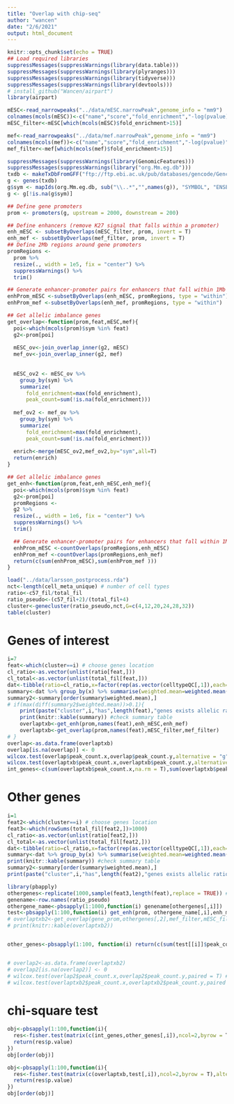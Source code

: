 ```yaml
---
title: "Overlap with chip-seq"
author: "wancen"
date: "2/6/2021"
output: html_document
---
```


```r
knitr::opts_chunk$set(echo = TRUE)
## Load required libraries
suppressMessages(suppressWarnings(library(data.table)))
suppressMessages(suppressWarnings(library(plyranges)))
suppressMessages(suppressWarnings(library(tidyverse)))
suppressMessages(suppressWarnings(library(devtools)))
# install_github("Wancen/airpart")
library(airpart)
```


```r
mESC<-read_narrowpeaks("../data/mESC.narrowPeak",genome_info = "mm9")
colnames(mcols(mESC))<-c("name","score","fold_enrichment","-log(pvalue)","-log(FDR)/log(10)","summit")
mESC_filter<-mESC[which(mcols(mESC)$fold_enrichment>15)]

mef<-read_narrowpeaks("../data/mef.narrowPeak",genome_info = "mm9")
colnames(mcols(mef))<-c("name","score","fold_enrichment","-log(pvalue)","-log(FDR)/log(10)","summit")
mef_filter<-mef[which(mcols(mef)$fold_enrichment>15)]

suppressMessages(suppressWarnings(library(GenomicFeatures)))
suppressMessages(suppressWarnings(library("org.Mm.eg.db")))
txdb <- makeTxDbFromGFF("ftp://ftp.ebi.ac.uk/pub/databases/gencode/Gencode_mouse/release_M1/gencode.vM1.annotation.gtf.gz")
g <- genes(txdb)
g$sym <- mapIds(org.Mm.eg.db, sub("\\..*","",names(g)), "SYMBOL", "ENSEMBL")
g <- g[!is.na(g$sym)]

## Define gene promoters
prom <- promoters(g, upstream = 2000, downstream = 200)

## Define enhancers (remove K27 signal that falls within a promoter)
enh_mESC <- subsetByOverlaps(mESC_filter, prom, invert = T)
enh_mef <- subsetByOverlaps(mef_filter, prom, invert = T)
## Define 2Mb regions around gene promoters
promRegions <- 
  prom %>%
  resize(., width = 1e5, fix = "center") %>%
  suppressWarnings() %>%
  trim()

## Generate enhancer-promoter pairs for enhancers that fall within 1Mb of a gene promoter
enhProm_mESC <-subsetByOverlaps(enh_mESC, promRegions, type = "within") 
enhProm_mef <-subsetByOverlaps(enh_mef, promRegions, type = "within") 

## Get allelic imbalance genes
get_overlap<-function(prom,feat,mESC,mef){
  poi<-which(mcols(prom)$sym %in% feat)
  g2<-prom[poi]
  
  mESC_ov<-join_overlap_inner(g2, mESC)
  mef_ov<-join_overlap_inner(g2, mef)
  
 
  mESC_ov2 <- mESC_ov %>%
    group_by(sym) %>%
    summarize(
      fold_enrichment=max(fold_enrichment),
      peak_count=sum(!is.na(fold_enrichment)))
  
  mef_ov2 <- mef_ov %>%
    group_by(sym) %>%
    summarize(
      fold_enrichment=max(fold_enrichment),
      peak_count=sum(!is.na(fold_enrichment)))
  
  enrich<-merge(mESC_ov2,mef_ov2,by="sym",all=T)
  return(enrich)
}

```

```r
## Get allelic imbalance genes
get_enh<-function(prom,feat,enh_mESC,enh_mef){
  poi<-which(mcols(prom)$sym %in% feat)
  g2<-prom[poi]
  promRegions <- 
  g2 %>%
  resize(., width = 1e6, fix = "center") %>%
  suppressWarnings() %>%
  trim()

  ## Generate enhancer-promoter pairs for enhancers that fall within 1Mb of a gene promoter
  enhProm_mESC <-countOverlaps(promRegions,enh_mESC) 
  enhProm_mef <-countOverlaps(promRegions,enh_mef) 
  return(c(sum(enhProm_mESC),sum(enhProm_mef )))
}
```


```r
load("../data/larsson_postprocess.rda")
nct<-length(cell_meta_unique) # number of cell types
ratio<-c57_fil/total_fil
ratio_pseudo<-(c57_fil+2)/(total_fil+4)
cluster<-genecluster(ratio_pseudo,nct,G=c(4,12,20,24,28,32))
table(cluster)
```
# Genes of interest
```r
i=7
feat<-which(cluster==i) # choose genes location
cl_ratio<-as.vector(unlist(ratio[feat,]))
cl_total<-as.vector(unlist(total_fil[feat,]))
dat<-tibble(ratio=cl_ratio,x=factor(rep(as.vector(celltypeQC[,1]),each=length(feat)),levels = cell_meta_unique),cts=cl_total)
summary<-dat %>% group_by(x) %>% summarise(weighted.mean=weighted.mean(ratio,cts,na.rm = T),mean=mean(ratio,na.rm = T),var=var(ratio,na.rm = T)) %>% data.frame()
summary2<-summary[order(summary$weighted.mean),]
# if(max(diff(summary2$weighted.mean))>0.1){
    print(paste("cluster",i,"has",length(feat),"genes exists allelic ratio imbalance"))
    print(knitr::kable(summary)) #check summary table
    overlaptxb<-get_enh(prom,names(feat),enh_mESC,enh_mef)
    overlaptxb<-get_overlap(prom,names(feat),mESC_filter,mef_filter)
# }
overlap<-as.data.frame(overlaptxb)
overlap[is.na(overlap)] <- 0
wilcox.test(overlap$peak_count.x,overlap$peak_count.y,alternative = "g",paired = T) # 0 replace NA
wilcox.test(overlaptxb$peak_count.x,overlaptxb$peak_count.y,alternative = "g",paired = T) # still NA
int_genes<-c(sum(overlaptxb$peak_count.x,na.rm = T),sum(overlaptxb$peak_count.y,na.rm = T))

```

# Other genes
```r
i=1
feat2<-which(cluster==i) # choose genes location
feat3<-which(rowSums(total_fil[feat2,])>1000)
cl_ratio<-as.vector(unlist(ratio[feat2,]))
cl_total<-as.vector(unlist(total_fil[feat2,]))
dat<-tibble(ratio=cl_ratio,x=factor(rep(as.vector(celltypeQC[,1]),each=length(feat2)),levels = cell_meta_unique),cts=cl_total)
summary<-dat %>% group_by(x) %>% summarise(weighted.mean=weighted.mean(ratio,cts,na.rm = T),mean=mean(ratio,na.rm = T),var=var(ratio,na.rm = T)) %>% data.frame()
print(knitr::kable(summary)) #check summary table
summary2<-summary[order(summary$weighted.mean),]
print(paste("cluster",i,"has",length(feat2),"genes exists allelic ratio balance"))

library(pbapply)
othergenes<-replicate(1000,sample(feat3,length(feat),replace = TRUE)) #sample 100 times
genename<-row.names(ratio_pseudo)
othergene_name<-pbsapply(1:1000,function(i) genename[othergenes[,i]])
test<-pbsapply(1:100,function(i) get_enh(prom, othergene_name[,i],enh_mESC,enh_mef))
# overlaptxb2<-get_overlap(gene_prom,othergenes[,2],mef_filter,mESC_filter)
# print(knitr::kable(overlaptxb2))


other_genes<-pbsapply(1:100, function(i) return(c(sum(test[[i]]$peak_count.x,na.rm = T),sum(test[[i]]$peak_count.y,na.rm = T))))


# overlap2<-as.data.frame(overlaptxb2)
# overlap2[is.na(overlap2)] <- 0
# wilcox.test(overlap2$peak_count.x,overlap2$peak_count.y,paired = T) # 0 replace NA
# wilcox.test(overlaptxb2$peak_count.x,overlaptxb2$peak_count.y,paired = T) # still NA

```
# chi-square test
```r
obj<-pbsapply(1:100,function(i){
  res<-fisher.test(matrix(c(int_genes,other_genes[,i]),ncol=2,byrow = T),alternative = "g")
  return(res$p.value)
})
obj[order(obj)]
```

```r
obj<-pbsapply(1:100,function(i){
  res<-fisher.test(matrix(c(overlaptxb,test[,i]),ncol=2,byrow = T),alternative = "g")
  return(res$p.value)
})
obj[order(obj)]
```

